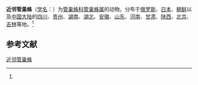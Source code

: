 {{Speciesbox
| name = 近邻管巢蛛
| status = 
| status_system = 
| image = 
| genus = Clubiona
| species = propinqua
| authority = (L.Koch, 1879)<ref name='id14267'>{{cite web| url =http://www.bioinfo.cn/db05/BjdwSpecies.php?action=view&id=14267| title =近邻管巢蛛| work =《中国动物物种编目数据库》| publisher =中国科学院微生物研究所| author =中国科学院动物研究所| accessdate =2009-04-28| deadurl =yes| archiveurl =https://web.archive.org/web/20160305070059/http://www.bioinfo.cn/db05/BjdwSpecies.php?action=view&id=14267| archivedate =2016-03-05}}</ref>
}}

'''近邻管巢蛛'''（[[学名|学名]]：{{lang|la|''Clubiona propinqua''}}）为[[管巢蛛科|管巢蛛科]][[管巢蛛属|管巢蛛属]]的动物。分布于[[俄罗斯|俄罗斯]]、[[日本|日本]]、[[朝鲜|朝鲜]]以及[[中国大陆|中国大陆]]的[[四川|四川]]、[[贵州|贵州]]、[[湖南|湖南]]、[[湖北|湖北]]、[[安徽|安徽]]、[[山东|山东]]、[[河南|河南]]、[[甘肃|甘肃]]、[[陕西|陕西]]、[[北京|北京]]、[[吉林|吉林]]等地。<ref name='id14267'/>

== 参考文献 ==
{{reflist}}

{{Wikispecies|Clubiona propinqua}}
{{Taxonbar|from=Q658639}}

[[Category:管巢蛛属|近邻管巢蛛]]


{{蜘蛛小作品}}